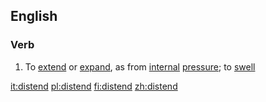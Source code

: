 ==English==

===Verb===
{{en-verb}}

# To [[extend]] or [[expand]], as from [[internal]] [[pressure]]; to [[swell]]

[[it:distend]]
[[pl:distend]]
[[fi:distend]]
[[zh:distend]]